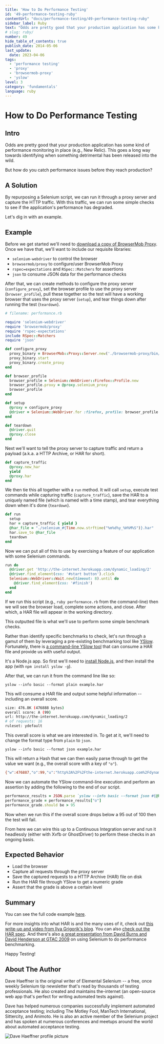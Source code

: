 ```yaml
---
title: 'How to Do Performance Testing'
id: '49-performance-testing-ruby'
contentUrl: "docs/performance-testing/49-performance-testing-ruby"
sidebar_label: Ruby
text: "Odds are pretty good that your production application has some kind of performance monitoring in place (e.g., New Relic). This goes a long way towards identifying when something detrimental has been released into the wild."
# slug: ruby/
number: 49
hide_table_of_contents: true
publish_date: 2014-05-06
last_update:
  date: 2023-04-06
tags:
  - 'performance testing'
  - 'proxy'
  - 'browsermob-proxy'
  - 'yslow'
level: 3
category: 'fundamentals'
language: ruby
---
```


# How to Do Performance Testing

## Intro

Odds are pretty good that your production application has some kind of performance monitoring in place (e.g., New Relic). This goes a long way towards identifying when something detrimental has been released into the wild.

But how do you catch performance issues before they reach production?

## A Solution

By repurposing a Selenium script, we can run it through a proxy server and capture the HTTP traffic. With this traffic, we can run some simple checks to see if the application's performance has degraded.

Let's dig in with an example.

## Example

Before we get started we'll need to [download a copy of BrowserMob Proxy](http://bmp.lightbody.net/). Once we have that, we'll want to include our requisite libraries:

+ `selenium-webdriver` to control the browser
+ `browsermob/proxy` to configure/user BrowserMob Proxy
+ `rspec=expectations` and `RSpec::Matchers` for assertions
+ `json` to consume JSON data for the performance checks

After that, we can create methods to configure the proxy server (`configure_proxy`), set the browser profile to use the proxy server (`browser_profile`), pull these together so the test will have a working browser that uses the proxy server (`setup`), and tear things down after running the test (`teardown`).

```ruby
# filename: performance.rb

require 'selenium-webdriver'
require 'browsermob/proxy'
require 'rspec-expectations'
include RSpec::Matchers
require 'json'

def configure_proxy
  proxy_binary = BrowserMob::Proxy::Server.new('./browsermob-proxy/bin/browsermob-proxy')
  proxy_binary.start
  proxy_binary.create_proxy
end

def browser_profile
  browser_profile = Selenium::WebDriver::Firefox::Profile.new
  browser_profile.proxy = @proxy.selenium_proxy
  browser_profile
end

def setup
  @proxy = configure_proxy
  @driver = Selenium::WebDriver.for :firefox, profile: browser_profile
end

def teardown
  @driver.quit
  @proxy.close
end
```

Next we'll want to tell the proxy server to capture traffic and return a payload (a.k.a. a HTTP Archive, or HAR for short).

```ruby
def capture_traffic
  @proxy.new_har
  yield
  @proxy.har
end
```

We then tie this all together with a `run` method. It will call `setup`, execute test commands while capturing traffic (`capture_traffic`), save the HAR to a uniquely named file (which is named with a time stamp), and tear everything down when it's done (`teardown`).

```ruby
def run
  setup
  har = capture_traffic { yield }
  @har_file = "./selenium_#{Time.now.strftime("%m%d%y_%H%M%S")}.har"
  har.save_to @har_file
  teardown
end
```

Now we can put all of this to use by exercising a feature of our application with some Selenium commands.

```ruby
run do
  @driver.get 'http://the-internet.herokuapp.com/dynamic_loading/2'
  @driver.find_element(css: '#start button').click
  Selenium::WebDriver::Wait.new(timeout: 8).until do
    @driver.find_element(css: '#finish')
  end
end
```

If we run this script (e.g., `ruby performance.rb` from the command-line) then we will see the browser load, complete some actions, and close. After which, a HAR file will appear in the working directory.

This outputted file is what we'll use to perform some simple benchmark checks.

Rather than identify specific benchmarks to check, let's run through a gamut of them by leveraging a pre-existing benchmarking tool like [YSlow](https://developer.yahoo.com/yslow/). Fortunately, there is [a command-line YSlow tool](http://yslow.org/command-line-har/) that can consume a HAR file and provide us with useful output.

It's a Node.js app. So first we'll need to [install Node.js](http://nodejs.org/), and then install the app (with `npm install yslow -g`).

After that, we can run it from the command line like so:

`yslow --info basic --format plain example.har`

This will consume a HAR file and output some helpful information -- including an overall score.

```sh
size: 476.8K (476888 bytes)
overall score: A (99)
url: http://the-internet.herokuapp.com/dynamic_loading/2
# of requests: 16
ruleset: ydefault
```

This overall score is what we are interested in. To get at it, we'll need to change the format type from `plain` to `json`.

`yslow --info basic --format json example.har`

This will return a Hash that we can then easily parse through to get the value we want (e.g., the overall score with a key of `"o"`).

```sh
{"w":476887,"o":99,"u":"http%3A%2F%2Fthe-internet.herokuapp.com%2Fdynamic_loading%2F2","r":16,"i":"ydefault"}
```

Now we can automate the YSlow command-line execution and perform an assertion by adding the following to the end of our script.

```ruby
performance_results = JSON.parse `yslow --info basic --format json #{@har_file}`
performance_grade = performance_results["o"]
performance_grade.should be > 95
```

Now when we run this if the overall score drops below a 95 out of 100 then the test will fail.

From here we can wire this up to a Continuous Integration server and run it headlessly (either with Xvfb or GhostDriver) to perform these checks in an ongoing basis.

## Expected Behavior

+ Load the browser
+ Capture all requests through the proxy server
+ Save the captured requests to a HTTP Archive (HAR) file on disk
+ Run the HAR file through YSlow to get a numeric grade
+ Assert that the grade is above a certain level

## Summary

You can see the full code example [here](https://gist.github.com/tourdedave/bc4b75fd6cdc1eef7860).

For more insights into what HAR is and the many uses of it, check out [this write-up and video from Ilya Grigorik's blog](http://www.igvita.com/2012/08/28/web-performance-power-tool-http-archive-har/). You can also [check out the HAR spec](http://www.softwareishard.com/blog/har-12-spec/). And there's also [a great presentation from David Burns and David Henderson at GTAC 2009](https://www.youtube.com/watch?v=qQgDDAan4rM) on using Selenium to do performance benchmarking.

Happy Testing!

## About The Author

Dave Haeffner is the original writer of Elemental Selenium -- a free, once weekly Selenium tip newsletter that's read by thousands of testing professionals. He also created and maintains the-internet (an open-source web app that's perfect for writing automated tests against).

Dave has helped numerous companies successfully implement automated acceptance testing; including The Motley Fool, ManTech International, Sittercity, and Animoto. He is also an active member of the Selenium project and has spoken at numerous conferences and meetups around the world about automated acceptance testing.

![Dave Haeffner profile picture](/img/authors/dave-haeffner.jpeg#author-img 'a title')

